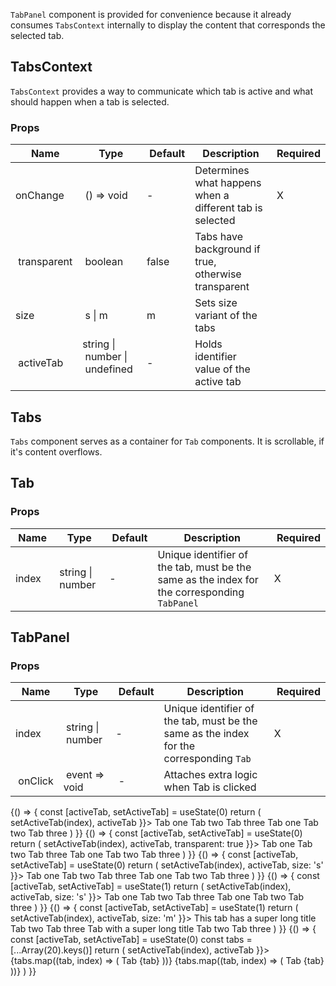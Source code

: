 
<Meta title="Hydro UI/Tabs/Tab" component={Tab} />

`TabPanel` component is provided for convenience because it already consumes `TabsContext` internally to display the content that corresponds the selected tab.

## TabsContext

`TabsContext` provides a way to communicate which tab is active and what should happen when a tab is selected.

### Props

|  Name        |  Type                           |  Default |  Description                                             |  Required |
| ------------ | ------------------------------- | -------- | -------------------------------------------------------- | --------- |
| onChange     |  () => void                     | -        | Determines what happens when a different tab is selected |  X        |
|  transparent |  boolean                        | false    | Tabs have background if true, otherwise transparent      |           |
| size         |  s \| m                         | m        | Sets size variant of the tabs                            |           |
|  activeTab   | string \| number \| undefined   | -        | Holds identifier value of the active tab                 |           |

## Tabs

`Tabs` component serves as a container for `Tab` components. It is scrollable, if it's content overflows.

## Tab

### Props

|  Name |  Type             |  Default |  Description                                                                                 |  Required |
| ----- | ----------------- | -------- | -------------------------------------------------------------------------------------------- | --------- |
| index |  string \| number | -        | Unique identifier of the tab, must be the same as the index for the corresponding `TabPanel` | X         |

## TabPanel

### Props

|  Name    |  Type             |  Default |  Description                                                                            |  Required |
| -------- | ----------------- | -------- | --------------------------------------------------------------------------------------- | --------- |
| index    |  string \| number | -        | Unique identifier of the tab, must be the same as the index for the corresponding `Tab` | X         |
|  onClick |  event => void    |  -       | Attaches extra logic when Tab is clicked                                                |           |

<Preview>
  <Story name="Basic">
    {() => {
      const [activeTab, setActiveTab] = useState(0)
      return (
        <TabsContextProvider value={{ onChange: (index) => setActiveTab(index), activeTab }}>
          <Tabs>
            <Tab index={0}>Tab one</Tab>
            <Tab index={1}>Tab two</Tab>
            <Tab index={2}>Tab three</Tab>
          </Tabs>
          <TabPanel index={0}>
            <Container>Tab one</Container>
          </TabPanel>
          <TabPanel index={1}>
            <Container>Tab two</Container>
          </TabPanel>
          <TabPanel index={2}>
            <Container>Tab three</Container>
          </TabPanel>
        </TabsContextProvider>
      )
    }}
  </Story>
</Preview>

<Preview>
  <Story name="Transparent">
    {() => {
      const [activeTab, setActiveTab] = useState(0)
      return (
        <TabsContextProvider value={{ onChange: (index) => setActiveTab(index), activeTab, transparent: true }}>
          <Tabs>
            <Tab index={0}>Tab one</Tab>
            <Tab index={1}>Tab two</Tab>
            <Tab index={2}>Tab three</Tab>
          </Tabs>
          <TabPanel index={0}>
            <Container>Tab one</Container>
          </TabPanel>
          <TabPanel index={1}>
            <Container>Tab two</Container>
          </TabPanel>
          <TabPanel index={2}>
            <Container>Tab three</Container>
          </TabPanel>
        </TabsContextProvider>
      )
    }}
  </Story>
</Preview>

<Preview>
  <Story name="Small">
    {() => {
      const [activeTab, setActiveTab] = useState(0)
      return (
        <TabsContextProvider value={{ onChange: (index) => setActiveTab(index), activeTab, size: 's' }}>
          <Tabs>
            <Tab index={0}>Tab one</Tab>
            <Tab index={1}>Tab two</Tab>
            <Tab index={2}>Tab three</Tab>
          </Tabs>
          <TabPanel index={0}>
            <Container>Tab one</Container>
          </TabPanel>
          <TabPanel index={1}>
            <Container>Tab two</Container>
          </TabPanel>
          <TabPanel index={2}>
            <Container>Tab three</Container>
          </TabPanel>
        </TabsContextProvider>
      )
    }}
  </Story>
</Preview>

<Preview>
  <Story name="Disabled">
    {() => {
      const [activeTab, setActiveTab] = useState(1)
      return (
        <TabsContextProvider value={{ onChange: (index) => setActiveTab(index), activeTab, size: 's' }}>
          <Tabs>
            <Tab disabled index={0}>
              Tab one
            </Tab>
            <Tab index={1}>Tab two</Tab>
            <Tab index={2}>Tab three</Tab>
          </Tabs>
          <TabPanel index={0}>
            <Container>Tab one</Container>
          </TabPanel>
          <TabPanel index={1}>
            <Container>Tab two</Container>
          </TabPanel>
          <TabPanel index={2}>
            <Container>Tab three</Container>
          </TabPanel>
        </TabsContextProvider>
      )
    }}
  </Story>
</Preview>

<Preview>
  <Story name="Long title">
    {() => {
      const [activeTab, setActiveTab] = useState(1)
      return (
        <TabsContextProvider value={{ onChange: (index) => setActiveTab(index), activeTab, size: 'm' }}>
          <Tabs>
            <Tab index={0}>This tab has a super long title</Tab>
            <Tab index={1}>Tab two</Tab>
            <Tab index={2}>Tab three</Tab>
          </Tabs>
          <TabPanel index={0}>
            <Container>Tab with a super long title</Container>
          </TabPanel>
          <TabPanel index={1}>
            <Container>Tab two</Container>
          </TabPanel>
          <TabPanel index={2}>
            <Container>Tab three</Container>
          </TabPanel>
        </TabsContextProvider>
      )
    }}
  </Story>
</Preview>

<Preview>
  <Story name="Many tabs">
    {() => {
      const [activeTab, setActiveTab] = useState(0)
      const tabs = [...Array(20).keys()]
      return (
        <TabsContextProvider value={{ onChange: (index) => setActiveTab(index), activeTab }}>
          <Tabs>
            {tabs.map((tab, index) => (
              <Tab index={index}>Tab {tab}</Tab>
            ))}
          </Tabs>
          {tabs.map((tab, index) => (
            <TabPanel index={index}>
              <Container>Tab {tab}</Container>
            </TabPanel>
          ))}
        </TabsContextProvider>
      )
    }}
  </Story>
</Preview>

